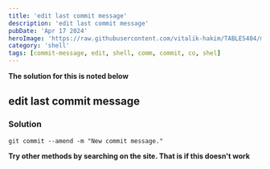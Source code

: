 ---
title: 'edit last commit message'
description: 'edit last commit message'
pubDate: 'Apr 17 2024'
heroImage: 'https://raw.githubusercontent.com/vitalik-hakim/TABLES404/main/error_b/SHELL.jpg'
category: 'shell'
tags: [commit-message, edit, shell, comm, commit, co, shel]
---

**The solution for this is noted below**

## edit last commit message

### Solution

```shell
git commit --amend -m "New commit message."
```
**Try other methods by searching on the site. That is if this doesn't work**
